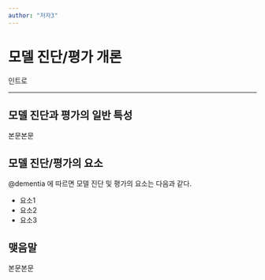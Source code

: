 ```yaml
---
author: "저자3"
---
```


# 모델 진단/평가 개론 {#sec-evaluate_found}

인트로

------------------------------------------------------------------------

## 모델 진단과 평가의 일반 특성

본문본문

## 모델 진단/평가의 요소

@dementia 에 따르면 모델 진단 및 평가의 요소는 다음과 같다.

-   요소1
-   요소2
-   요소3

## 맺음말

본문본문
